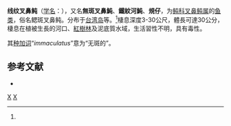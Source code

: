 {{Speciesbox
| genus = Arothron
| species = immaculatus
| authority = (Bloch et Schneider, 1801)<ref name='id8825'>{{cite web| url =http://www.bioinfo.cn/db05/BjdwSpecies.php?action=view&id=8825| title =线纹叉鼻鲀| work =《中国动物物种编目数据库》| publisher =中国科学院微生物研究所| author =中国科学院动物研究所| accessdate =2009-04-16| deadurl =yes| archiveurl =https://web.archive.org/web/20131203122335/http://www.bioinfo.cn/db05/BjdwSpecies.php?action=view| archivedate =2013-12-03}}</ref>
}}

'''线纹叉鼻鲀'''（[[学名|学名]]：{{lang|la|''Arothron immaculatus''}}），又名'''無斑叉鼻魨'''、'''鐵紋河魨'''、'''規仔'''，为[[鲀科|鲀科]][[叉鼻鲀属|叉鼻鲀属]]的[[鱼类|鱼类]]，俗名鳃斑叉鼻鲀。分布于[[台湾岛|台湾岛]]等。<ref name='id8825'/>棲息深度3-30公尺，體長可達30公分，棲息在植被生長的河口、[[紅樹林|紅樹林]]及泥底質水域，生活習性不明，具有毒性。

其[[种加词|种加词]]“''immaculatus''”意为“无斑的”。

== 参考文献 ==
{{reflist}}
{{refbegin}}
* {{TaiBNET| zh=無斑叉鼻魨 | id=383017 | binomial=Arothron immaculatus | authority=Bloch & Schneider, 1801 | var= | accessdate=2013-01-24}}
{{refend}}

{{Taxonbar|from=Q2574058}}

[[Category:叉鼻鲀属|X]]
[[Category:1801年描述的魚類|X]]


{{鲀形目小作品}}